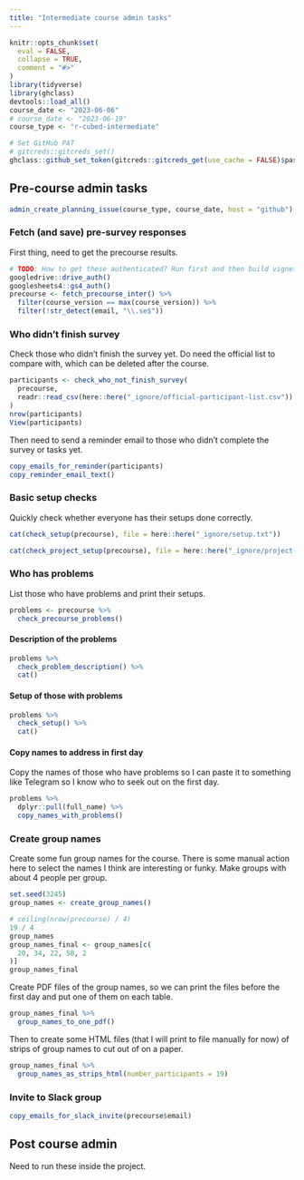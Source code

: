 ```yaml
---
title: "Intermediate course admin tasks"
---
```


```r
knitr::opts_chunk$set(
  eval = FALSE,
  collapse = TRUE,
  comment = "#>"
)
library(tidyverse)
library(ghclass)
devtools::load_all()
course_date <- "2023-06-06"
# course_date <- "2023-06-19"
course_type <- "r-cubed-intermediate"
```

```r
# Set GitHub PAT
# gitcreds::gitcreds_set()
ghclass::github_set_token(gitcreds::gitcreds_get(use_cache = FALSE)$password)
```

## Pre-course admin tasks

```r
admin_create_planning_issue(course_type, course_date, host = "github")
```

### Fetch (and save) pre-survey responses

First thing, need to get the precourse results.

```r
# TODO: How to get these authenticated? Run first and then build vignette?
googledrive::drive_auth()
googlesheets4::gs4_auth()
precourse <- fetch_precourse_inter() %>%
  filter(course_version == max(course_version)) %>% 
  filter(!str_detect(email, "\\.se$"))
```

### Who didn't finish survey

Check those who didn't finish the survey yet. Do need the official list
to compare with, which can be deleted after the course.

```r
participants <- check_who_not_finish_survey(
  precourse,
  readr::read_csv(here::here("_ignore/official-participant-list.csv"))
)
nrow(participants)
View(participants)
```

Then need to send a reminder email to those who didn't complete the
survey or tasks yet.

```r
copy_emails_for_reminder(participants)
copy_reminder_email_text()
```

### Basic setup checks

Quickly check whether everyone has their setups done correctly.

```r
cat(check_setup(precourse), file = here::here("_ignore/setup.txt"))
```

```r
cat(check_project_setup(precourse), file = here::here("_ignore/project-setup.txt"))
```

### Who has problems

List those who have problems and print their setups.

```r
problems <- precourse %>%
  check_precourse_problems()
```

#### Description of the problems

```r
problems %>%
  check_problem_description() %>%
  cat()
```

#### Setup of those with problems

```r
problems %>%
  check_setup() %>%
  cat()
```

#### Copy names to address in first day

Copy the names of those who have problems so I can paste it to something
like Telegram so I know who to seek out on the first day.

```r
problems %>%
  dplyr::pull(full_name) %>%
  copy_names_with_problems()
```

### Create group names

Create some fun group names for the course. There is some manual action
here to select the names I think are interesting or funky. Make groups
with about 4 people per group.

```r
set.seed(3245)
group_names <- create_group_names()

# ceiling(nrow(precourse) / 4)
19 / 4
group_names
group_names_final <- group_names[c(
  20, 34, 22, 58, 2
)]
group_names_final
```

Create PDF files of the group names, so we can print the files before
the first day and put one of them on each table.

```r
group_names_final %>%
  group_names_to_one_pdf()
```

Then to create some HTML files (that I will print to file manually for
now) of strips of group names to cut out of on a paper.

```r
group_names_final %>%
  group_names_as_strips_html(number_participants = 19)
```

### Invite to Slack group

```r
copy_emails_for_slack_invite(precourse$email)
```

## Post course admin

Need to run these inside the project.

```r
```
